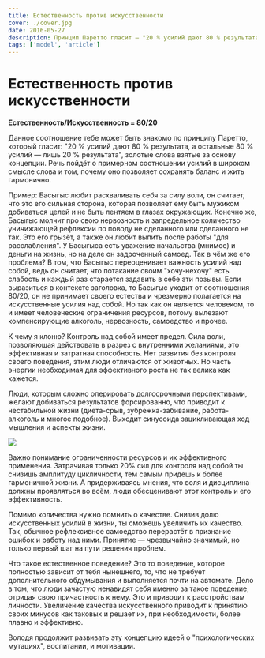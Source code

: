 ```yaml
---
title: Естественность против искусственности
cover: ./cover.jpg
date: 2016-05-27
description: Принцип Паретто гласит — "20 % усилий дают 80 % результата, а остальные 80 % усилий — лишь 20 % результата". Это золотые слова взятые за основу концепции. Речь пойдёт о примерном соотношении усилий в широком смысле слова и том, почему оно позволяет сохранять баланс и жить гармонично.
tags: ['model', 'article']
---
```


# Естественность против искусственности

**Естественность/Искусcтвенность = 80/20**

Данное соотношение тебе может быть знакомо по принципу Паретто, который гласит: "20 % усилий дают 80 % результата, а остальные 80 % усилий — лишь 20 % результата", золотые слова взятые за основу концепции. Речь пойдёт о примерном соотношении усилий в широком смысле слова и том, почему оно позволяет сохранять баланс и жить гармонично.

Пример: Басыгыс любит расхваливать себя за силу воли, он считает, что это его сильная сторона, которая позволяет ему быть мужиком добиваться целей и не быть лентяем в глазах окружающих. Конечно же, Басыгыс молчит про свою нервозность и запредельное количество уничижающей рефлексии по поводу не сделанного или сделанного не так. Это его грызёт, а также он любит выпить после работы "для расслабления". У Басыгыса есть уважение начальства (мнимое) и деньги на жизнь, но на деле он задроченный самоед. Так в чём же его проблема? В том, что Басыгыс переоценивает важность усилий над собой, ведь он считает, что потакание своим "хочу-нехочу" есть слабость и каждый раз старается задавить в себе эти позывы. Если выразиться в контексте заголовка, то Басыгыс уходит от соотношения 80/20, он не принимает своего естества и чрезмерно полагается на искусственные усилия над собой. Но так как он является человеком, то и имеет человеческие ограничения ресурсов, потому вылезают компенсирующие алкоголь, нервозность, самоедство и прочее.

К чему я клоню? Контроль над собой имеет предел. Сила воли, позволяющая действовать в разрез с внутренними желаниями, это эффективная и затратная способность. Нет развития без контроля своего поведения, этим люди отличаются от животных. Но часть энергии необходимая для эффективного роста не так велика как кажется.

Люди, которым сложно оперировать долгосрочными перспективами, желают добиваться результатов форсированно, что приводит к нестабильной жизни (диета-срыв, зубрежка-забивание, работа-алкоголь и многое подобное). Выходит синусоида зацикливающая ход мышления и аспекты жизни.

![](./image.jpg)

Важно понимание ограниченности ресурсов и их эффективного применения. Затрачивая только 20% сил для контроля над собой ты снизишь амплитуду цикличности, тем самым придешь к более гармоничной жизни. А придерживаясь мнения, что воля и дисциплина должны проявляться во всём, люди обесценивают этот контроль и его эффективность.

Помимо количества нужно помнить о качестве. Снизив долю искусственных усилий в жизни, ты сможешь увеличить их качество. Так, обычное рефлексивное самоедство перерастёт в признание ошибок и работу над ними. Принятие — чрезвычайно значимый, но только первый шаг на пути решения проблем.

Что такое естественное поведение? Это то поведение, которое полностью зависит от тебя нынешнего, то, что не требует дополнительного обдумывания и выполняется почти на автомате. Дело в том, что люди зачастую ненавидят себя именно за такое поведение, отрицая свою причастность к нему. Это и приводит к расстройствам личности. Увеличение качества искусственного приводит к принятию своих минусов как таковых и решает их, при необходимости, более плавно и эффективно.

Володя продолжит развивать эту концепцию идеей о "психологических мутациях", воспитании, и мотивации.

